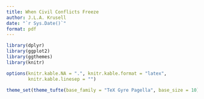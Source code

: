 ```yaml
---
title: When Civil Conflicts Freeze
author: J.L.A. Krusell
date: "`r Sys.Date()`"
format: pdf
---
```


```r
library(dplyr)
library(ggplot2)
library(ggthemes)
library(knitr)

options(knitr.kable.NA = ".", knitr.kable.format = "latex",
        knitr.kable.linesep = "")

theme_set(theme_tufte(base_family = "TeX Gyre Pagella", base_size = 10))
```
